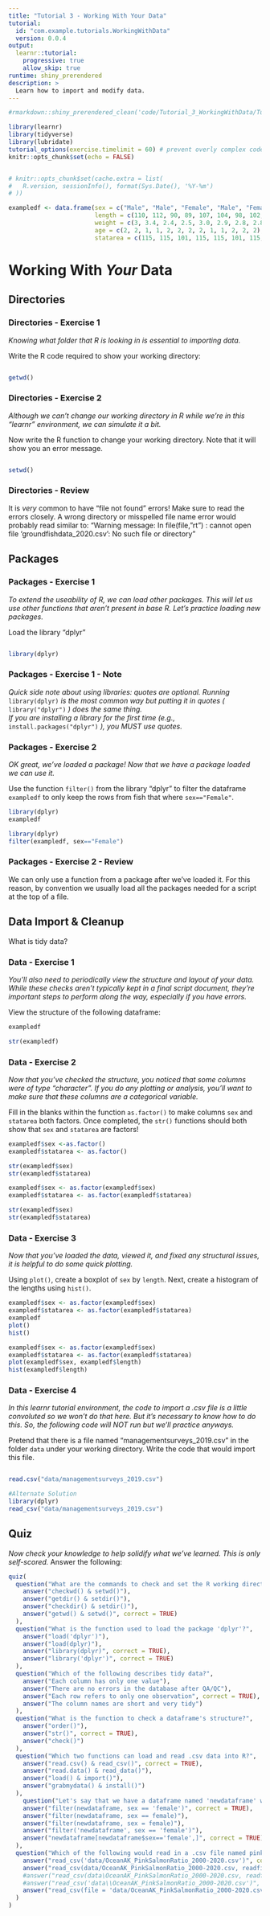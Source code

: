 ```yaml
---
title: "Tutorial 3 - Working With Your Data"
tutorial:
  id: "com.example.tutorials.WorkingWithData"
  version: 0.0.4
output: 
  learnr::tutorial:
    progressive: true
    allow_skip: true
runtime: shiny_prerendered
description: >
  Learn how to import and modify data.
---
```



```r
#rmarkdown::shiny_prerendered_clean('code/Tutorial_3_WorkingWithData/Tutorial_3_WorkingWithData.Rmd')

library(learnr)
library(tidyverse) 
library(lubridate)
tutorial_options(exercise.timelimit = 60) # prevent overly complex code from running
knitr::opts_chunk$set(echo = FALSE)


# knitr::opts_chunk$set(cache.extra = list(
#   R.version, sessionInfo(), format(Sys.Date(), '%Y-%m')
# ))

```

```r
exampledf <- data.frame(sex = c("Male", "Male", "Female", "Male", "Female", "Female", "Male", "Male", "Female", "Male", "Female", "Male", "Female"), 
                        length = c(110, 112, 90, 89, 107, 104, 98, 102, 92, 88, 102, 109, 99), 
                        weight = c(3, 3.4, 2.4, 2.5, 3.0, 2.9, 2.8, 2.8, 2.3, 2.3, 2.7, 3.1, 2.7),
                        age = c(2, 2, 1, 1, 2, 2, 2, 2, 1, 1, 2, 2, 2),
                        statarea = c(115, 115, 101, 115, 115, 101, 115, 115, 101, 101, 115, 101, 101))

```

# Working With _Your_ Data

## Directories
### Directories - Exercise 1

*Knowing what folder that R is looking in is essential to importing data.*

Write the R code required to show your working directory:

```r

```

```r
getwd()
```


### Directories - Exercise 2
*Although we can't change our working directory in R while we're in this "learnr" environment, we can simulate it a bit.*

Now write the R function to change your working directory. Note that it will show you an error message. 
```r

```

```r
setwd()
```


### Directories - Review
It is *very* common to have "file not found" errors! Make sure to read the errors closely. A wrong directory or misspelled file name error would probably read similar to:
"Warning message:
In file(file, "rt") : cannot open file 'groundfishdata_2020.csv': No such file or directory"



## Packages
### Packages - Exercise 1

*To extend the useability of R, we can load other packages. This will let us use other functions that aren't present in base R. Let's practice loading new packages.*

Load the library "dplyr"

```r

```

```r
library(dplyr)

```


### Packages - Exercise 1 - Note
*Quick side note about using libraries: quotes are optional. Running* `library(dplyr)` *is the most common way but putting it in quotes (* `library("dplyr")` *) does the same thing.*   
*If you are installing a library for the first time (e.g., *`install.packages("dplyr")` *), you MUST use quotes.*  


### Packages - Exercise 2
*OK great, we've loaded a package! Now that we have a package loaded we can use it. *

Use the function `filter()` from the library "dplyr" to filter the dataframe `exampledf` to only keep the rows from fish that where `sex=="Female"`. 
```r
library(dplyr)
exampledf
```

```r
library(dplyr)
filter(exampledf, sex=="Female")
```


### Packages - Exercise 2 - Review
We can only use a function from a package after we've loaded it. For this reason, by convention we usually load all the packages needed for a script at the top of a file. 




## Data Import & Cleanup 

What is tidy data?

### Data - Exercise 1

*You'll also need to periodically view the structure and layout of your data. While these checks aren't typically kept in a final script document, they're important steps to perform along the way, especially if you have errors.*

View the structure of the following dataframe:

```r
exampledf

```

```r
str(exampledf)

```

### Data - Exercise 2
*Now that you've checked the structure, you noticed that some columns were of type "character". If you do any plotting or analysis, you'll want to make sure that these columns are a categorical variable.*

Fill in the blanks within the function `as.factor()` to make columns `sex` and `statarea` both factors. Once completed, the `str()` functions should both show that `sex` and `statarea` are factors!
```r
exampledf$sex <-as.factor()
exampledf$statarea <- as.factor()

str(exampledf$sex)
str(exampledf$statarea)

```

```r
exampledf$sex <- as.factor(exampledf$sex)
exampledf$statarea <- as.factor(exampledf$statarea)

str(exampledf$sex)
str(exampledf$statarea)
```


### Data - Exercise 3
*Now that you've loaded the data, viewed it, and fixed any structural issues, it is helpful to do some quick plotting.*

Using `plot()`, create a boxplot of `sex` by `length`. 
Next, create a histogram of the lengths using `hist()`. 

```r
exampledf$sex <- as.factor(exampledf$sex)
exampledf$statarea <- as.factor(exampledf$statarea)
exampledf
plot()
hist()

```

```r
exampledf$sex <- as.factor(exampledf$sex)
exampledf$statarea <- as.factor(exampledf$statarea)
plot(exampledf$sex, exampledf$length)
hist(exampledf$length)

```


### Data - Exercise 4
*In this learnr tutorial environment, the code to import a .csv file is a little convoluted so we won't do that here. But it's necessary to know how to do this. So, the following code will NOT run but we'll practice anyways.*

Pretend that there is a file named "managementsurveys_2019.csv" in the folder `data` under your working directory. Write the code that would import this file. 
```r

```

```r
read.csv("data/managementsurveys_2019.csv")

#Alternate Solution
library(dplyr)
read_csv("data/managementsurveys_2019.csv")
```


## Quiz

*Now check your knowledge to help solidify what we've learned. This is only self-scored.*
Answer the following:

```r
quiz(
  question("What are the commands to check and set the R working directory?",
    answer("checkwd() & setwd()"),
    answer("getdir() & setdir()"),
    answer("checkdir() & setdir()"),
    answer("getwd() & setwd()", correct = TRUE)
  ),
  question("What is the function used to load the package 'dplyr'?",
    answer("load('dplyr')"),
    answer("load(dplyr)"),
    answer("library(dplyr)", correct = TRUE),
    answer("library('dplyr')", correct = TRUE)
  ),
  question("Which of the following describes tidy data?",
    answer("Each column has only one value"),
    answer("There are no errors in the database after QA/QC"),
    answer("Each row refers to only one observation", correct = TRUE),
    answer("The column names are short and very tidy")
  ),
  question("What is the function to check a dataframe's structure?",
    answer("order()"),
    answer("str()", correct = TRUE),
    answer("check()")
  ),
  question("Which two functions can load and read .csv data into R?",
    answer("read.csv() & read_csv()", correct = TRUE),       
    answer("read.data() & read_data()"),
    answer("load() & import()"),
    answer("grabmydata() & install()")
  ),
    question("Let's say that we have a dataframe named 'newdataframe' with a column 'sex' of values 'male' or 'female'. How do you only keep rows where sex is equal to female?",
    answer("filter(newdataframe, sex == 'female')", correct = TRUE),
    answer("filter(newdataframe, sex == female)"),
    answer("filter(newdataframe, sex = female)"),
    answer("filter('newdataframe', sex == 'female')"),
    answer("newdataframe[newdataframe$sex=='female',]", correct = TRUE)
  ),
  question("Which of the following would read in a .csv file named pinkharvest2020 from subfolder data",
    answer("read_csv('data/OceanAK_PinkSalmonRatio_2000-2020.csv')", correct = TRUE),       
    answer("read_csv(data/OceanAK_PinkSalmonRatio_2000-2020.csv, readfile=TRUE)"),
    #answer("read_csv(data\OceanAK_PinkSalmonRatio_2000-2020.csv, readfile=TRUE)"),
    #answer("read_csv('data\\OceanAK_PinkSalmonRatio_2000-2020.csv')", correct = TRUE), #double // doesn't work
    answer("read_csv(file = 'data/OceanAK_PinkSalmonRatio_2000-2020.csv')", correct = TRUE)
  )
)
```

